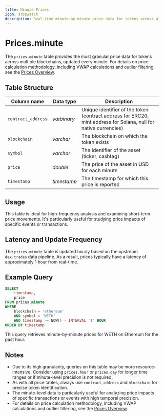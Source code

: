 ```yaml
---
title: Minute Prices
icon: stopwatch
description: Real-time minute-by-minute price data for tokens across all supported blockchains
---
```


# Prices.minute

The `prices.minute` table provides the most granular price data for tokens across multiple blockchains, updated every minute.
For details on price calculation methodology, including VWAP calculations and outlier filtering, see the [Prices Overview](/data-catalog/curated/prices/overview#methodology).
## Table Structure

| Column name        | Data type   | Description                                   |
| ------------------ | ----------- | --------------------------------------------- |
| `contract_address` | _varbinary_ | Unique identifier of the token (contract address for ERC20, mint address for Solana, null for native currencies) |
| `blockchain`       | _varchar_   | The blockchain on which the token exists      |
| `symbol`           | _varchar_   | The identifier of the asset (ticker, cashtag) |
| `price`            | _double_    | The price of the asset in USD for each minute |
| `timestamp`        | _timestamp_ | The timestamp for which this price is reported |

## Usage

This table is ideal for high-frequency analysis and examining short-term price movements. It's particularly useful for studying price impacts of specific events or transactions.

## Latency and Update Frequency

The `prices.minute` table is updated hourly based on the upstream `dex.trades` data pipeline. As a result, prices typically have a latency of approximately 1 hour from real-time.

## Example Query

```sql
SELECT 
    timestamp,
    price
FROM prices.minute
WHERE 
    blockchain = 'ethereum' 
    AND symbol = 'WETH'
    AND timestamp >= NOW() - INTERVAL '1' HOUR
ORDER BY timestamp
```

This query retrieves minute-by-minute prices for WETH on Ethereum for the past hour.

## Notes

- Due to its high granularity, queries on this table may be more resource-intensive. Consider using `prices.hour` or `prices.day` for longer time ranges or if minute-level precision is not required.
- As with all price tables, always use `contract_address` and `blockchain` for precise token identification.
- The minute-level data is particularly useful for analyzing price impacts of specific transactions or events with high temporal precision.
- For details on price calculation methodology, including VWAP calculations and outlier filtering, see the [Prices Overview](/data-catalog/curated/prices/overview#methodology).